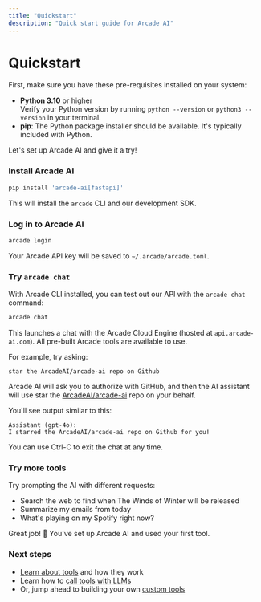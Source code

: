 ```yaml
---
title: "Quickstart"
description: "Quick start guide for Arcade AI"
---
```



# Quickstart

First, make sure you have these pre-requisites installed on your system:

- **Python 3.10** or higher <br/> Verify your Python version by running `python --version` or `python3 --version` in your terminal.
- **pip**: The Python package installer should be available. It's typically included with Python.

Let's set up Arcade AI and give it a try!

<Steps>

### Install Arcade AI

```bash
pip install 'arcade-ai[fastapi]'
```

This will install the `arcade` CLI and our development SDK.

### Log in to Arcade AI

```bash
arcade login
```

Your Arcade API key will be saved to `~/.arcade/arcade.toml`.

### Try `arcade chat`

With Arcade CLI installed, you can test out our API with the `arcade chat` command:

```bash
arcade chat
```

This launches a chat with the Arcade Cloud Engine (hosted at `api.arcade-ai.com`). All pre-built Arcade tools are available to use.

For example, try asking:

```
star the ArcadeAI/arcade-ai repo on Github
```

Arcade AI will ask you to authorize with GitHub, and then the AI assistant will use star the [ArcadeAI/arcade-ai](https://github.com/ArcadeAI/arcade-ai) repo on your behalf.

You'll see output similar to this:

```
Assistant (gpt-4o):
I starred the ArcadeAI/arcade-ai repo on Github for you!
```

You can use Ctrl-C to exit the chat at any time.

### Try more tools

Try prompting the AI with different requests:

- Search the web to find when The Winds of Winter will be released
- Summarize my emails from today
- What's playing on my Spotify right now?

</Steps>

Great job! 🎉 You've set up Arcade AI and used your first tool.

### Next steps

- [Learn about tools](tools-overview) and how they work
- Learn how to [call tools with LLMs](use-tools/call-tools-with-llms)
- Or, jump ahead to building your own [custom tools](build-tools/create-a-toolkit)
